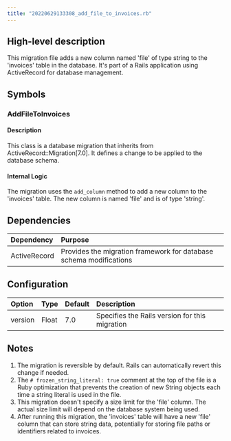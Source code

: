 ```yaml
---
title: "20220629133308_add_file_to_invoices.rb"
---
```


## High-level description
This migration file adds a new column named 'file' of type string to the 'invoices' table in the database. It's part of a Rails application using ActiveRecord for database management.

## Symbols

### AddFileToInvoices
#### Description
This class is a database migration that inherits from ActiveRecord::Migration[7.0]. It defines a change to be applied to the database schema.

#### Internal Logic
The migration uses the `add_column` method to add a new column to the 'invoices' table. The new column is named 'file' and is of type 'string'.

## Dependencies
| Dependency | Purpose |
|:-----------|:--------|
| ActiveRecord | Provides the migration framework for database schema modifications |

## Configuration
| Option | Type | Default | Description |
|:-------|:-----|:--------|:------------|
| version | Float | 7.0 | Specifies the Rails version for this migration |

## Notes
1. The migration is reversible by default. Rails can automatically revert this change if needed.
2. The `# frozen_string_literal: true` comment at the top of the file is a Ruby optimization that prevents the creation of new String objects each time a string literal is used in the file.
3. This migration doesn't specify a size limit for the 'file' column. The actual size limit will depend on the database system being used.
4. After running this migration, the 'invoices' table will have a new 'file' column that can store string data, potentially for storing file paths or identifiers related to invoices.